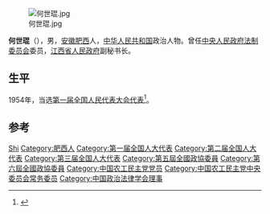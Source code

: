 [[File:何世琨.jpg|thumb]]

'''何世琨'''（{{bd|1899年||1987年}}），男，[[安徽|安徽]][[肥西|肥西]]人，[[中华人民共和国|中华人民共和国]]政治人物。曾任[[中央人民政府法制委员会|中央人民政府法制委员会]]委员，[[江西省人民政府|江西省人民政府]]副秘书长。

== 生平 ==
1954年，当选[[第一届全国人民代表大会代表名单|第一届全国人民代表大会代表]]<ref>{{cite book|author=全国人民代表大会常务委员会办公厅|title=中华人民共和国第一届全国人民代表大会代表名单|year=1955年|publisher=全国人民代表大会常务委员会办公厅|url=http://book.ucdrs.superlib.net/views/specific/2929/bookDetail.jsp?dxNumber=000005772167&d=546843D0AE2464CD1C95896344A85614&fenlei=04070402|access-date=2015-01-25|archive-date=2019-01-24|archive-url=https://web.archive.org/web/20190124105450/http://book.ucdrs.superlib.net/views/specific/2929/bookDetail.jsp?dxNumber=000005772167&d=546843D0AE2464CD1C95896344A85614&fenlei=04070402|dead-url=no}}</ref>。

== 参考 ==
{{reflist}}

{{中国政治人物小作品}}
{{Navboxes 
| title  = 何世琨在[[中国农工民主党|中国农工民主党]]的职务
| list1  =
{{中华民族解放行动委员会中央临时执行委员会}}
{{中国农工民主党第五届中央执行委员会}}
{{中国农工民主党第六届中央委员会}}
{{中国农工民主党第八届中央委员会}}
{{中国农工民主党第九届中央委员会}}
}}
{{Navboxes 
| title  = 何世琨在[[中国政治法律学会|中国政治法律学会]]的职务
| list1  =
{{中国政治法律学会第三届理事会}}
{{中国政治法律学会第四届理事会}}
}}

{{Authority control}}
{{DEFAULTSORT:He何}}
[[Category:何姓|Shi]]
[[Category:肥西人|Category:肥西人]]
[[Category:第一届全国人大代表|Category:第一届全国人大代表]]
[[Category:第二届全国人大代表|Category:第二届全国人大代表]]
[[Category:第三届全国人大代表|Category:第三届全国人大代表]]
[[Category:第五屆全國政協委員|Category:第五屆全國政協委員]]
[[Category:第六屆全國政協委員|Category:第六屆全國政協委員]]
[[Category:中国农工民主党党员|Category:中国农工民主党党员]]
[[Category:中国农工民主党中央委员会常务委员|Category:中国农工民主党中央委员会常务委员]]
[[Category:中国政治法律学会理事|Category:中国政治法律学会理事]]